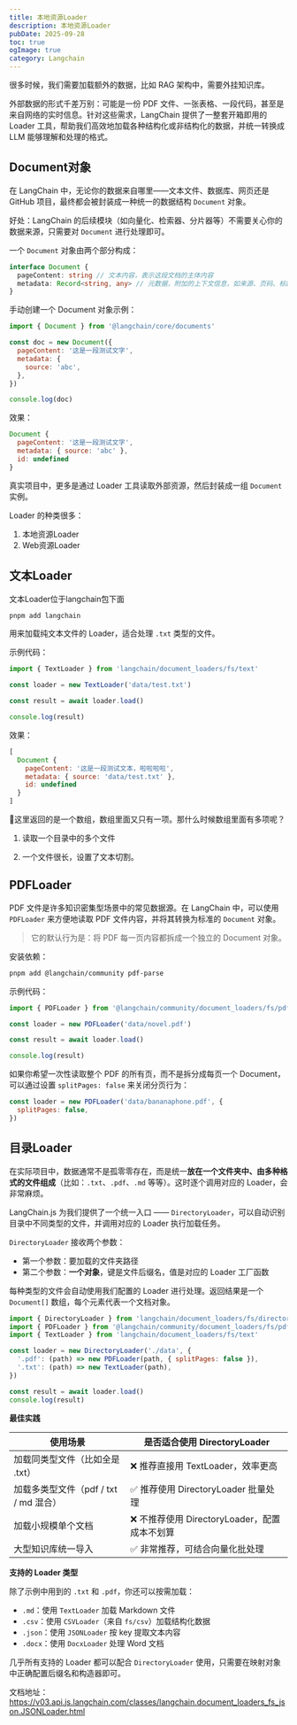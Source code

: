 ```yaml
---
title: 本地资源Loader
description: 本地资源Loader
pubDate: 2025-09-28
toc: true
ogImage: true
category: Langchain
---
```


很多时候，我们需要加载额外的数据，比如 RAG 架构中，需要外挂知识库。

外部数据的形式千差万别：可能是一份 PDF 文件、一张表格、一段代码，甚至是来自网络的实时信息。针对这些需求，LangChain 提供了一整套开箱即用的 Loader 工具，帮助我们高效地加载各种结构化或非结构化的数据，并统一转换成 LLM 能够理解和处理的格式。

## Document对象

在 LangChain 中，无论你的数据来自哪里——文本文件、数据库、网页还是 GitHub 项目，最终都会被封装成一种统一的数据结构 `Document` 对象。

好处：LangChain 的后续模块（如向量化、检索器、分片器等）不需要关心你的数据来源，只需要对 `Document` 进行处理即可。

一个 `Document` 对象由两个部分构成：

```ts
interface Document {
  pageContent: string // 文本内容，表示这段文档的主体内容
  metadata: Record<string, any> // 元数据，附加的上下文信息，如来源、页码、标题等
}
```

手动创建一个 Document 对象示例：

```js
import { Document } from '@langchain/core/documents'

const doc = new Document({
  pageContent: '这是一段测试文字',
  metadata: {
    source: 'abc',
  },
})

console.log(doc)
```

效果：

```js
Document {
  pageContent: '这是一段测试文字',
  metadata: { source: 'abc' },
  id: undefined
}
```

真实项目中，更多是通过 Loader 工具读取外部资源，然后封装成一组 `Document` 实例。

Loader 的种类很多：

1. 本地资源Loader
2. Web资源Loader

## 文本Loader

文本Loader位于langchain包下面

```bash
pnpm add langchain
```

用来加载纯文本文件的 Loader，适合处理 `.txt` 类型的文件。

示例代码：

```js
import { TextLoader } from 'langchain/document_loaders/fs/text'

const loader = new TextLoader('data/test.txt')

const result = await loader.load()

console.log(result)
```

效果：

```js
[
  Document {
    pageContent: '这是一段测试文本，啦啦啦啦',
    metadata: { source: 'data/test.txt' },
    id: undefined
  }
]
```

🤔这里返回的是一个数组，数组里面又只有一项。那什么时候数组里面有多项呢？

1. 读取一个目录中的多个文件

2. 一个文件很长，设置了文本切割。

## PDFLoader

PDF 文件是许多知识密集型场景中的常见数据源。在 LangChain 中，可以使用 `PDFLoader` 来方便地读取 PDF 文件内容，并将其转换为标准的 `Document` 对象。

> 它的默认行为是：将 PDF 每一页内容都拆成一个独立的 Document 对象。

安装依赖：

```bash
pnpm add @langchain/community pdf-parse
```

示例代码：

```js
import { PDFLoader } from '@langchain/community/document_loaders/fs/pdf'

const loader = new PDFLoader('data/novel.pdf')

const result = await loader.load()

console.log(result)
```

如果你希望一次性读取整个 PDF 的所有页，而不是拆分成每页一个 Document，可以通过设置 `splitPages: false` 来关闭分页行为：

```js
const loader = new PDFLoader('data/bananaphone.pdf', {
  splitPages: false,
})
```

## 目录Loader

在实际项目中，数据通常不是孤零零存在，而是统一**放在一个文件夹中、由多种格式的文件组成**（比如：`.txt`、`.pdf`、`.md` 等等）。这时逐个调用对应的 Loader，会非常麻烦。

LangChain.js 为我们提供了一个统一入口 —— `DirectoryLoader`，可以自动识别目录中不同类型的文件，并调用对应的 Loader 执行加载任务。

`DirectoryLoader` 接收两个参数：

- 第一个参数：要加载的文件夹路径
- 第二个参数：**一个对象**，键是文件后缀名，值是对应的 Loader 工厂函数

每种类型的文件会自动使用我们配置的 Loader 进行处理。返回结果是一个 `Document[]` 数组，每个元素代表一个文档对象。

```js
import { DirectoryLoader } from 'langchain/document_loaders/fs/directory'
import { PDFLoader } from '@langchain/community/document_loaders/fs/pdf'
import { TextLoader } from 'langchain/document_loaders/fs/text'

const loader = new DirectoryLoader('./data', {
  '.pdf': (path) => new PDFLoader(path, { splitPages: false }),
  '.txt': (path) => new TextLoader(path),
})

const result = await loader.load()
console.log(result)
```

**最佳实践**

| 使用场景                              | 是否适合使用 DirectoryLoader                  |
| ------------------------------------- | --------------------------------------------- |
| 加载同类型文件（比如全是 .txt）       | ❌ 推荐直接用 TextLoader，效率更高            |
| 加载多类型文件（pdf / txt / md 混合） | ✅ 推荐使用 DirectoryLoader 批量处理          |
| 加载小规模单个文档                    | ❌ 不推荐使用 DirectoryLoader，配置成本不划算 |
| 大型知识库统一导入                    | ✅ 非常推荐，可结合向量化批处理               |

**支持的 Loader 类型**

除了示例中用到的 `.txt` 和 `.pdf`，你还可以按需加载：

- `.md`：使用 `TextLoader` 加载 Markdown 文件
- `.csv`：使用 `CSVLoader`（来自 `fs/csv`）加载结构化数据
- `.json`：使用 `JSONLoader` 按 key 提取文本内容
- `.docx`：使用 `DocxLoader` 处理 Word 文档

几乎所有支持的 Loader 都可以配合 `DirectoryLoader` 使用，只需要在映射对象中正确配置后缀名和构造器即可。

文档地址：https://v03.api.js.langchain.com/classes/langchain.document_loaders_fs_json.JSONLoader.html
